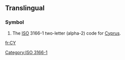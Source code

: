 {{also|cy|Cy|-cy|.cy}}
==Translingual==
===Symbol===
{{infl|mul|symbol}}
# The [[ISO]] 3166-1 two-letter (alpha-2) code for [[Cyprus]].

[[Category:ISO 3166-1]]

[[fr:CY]]